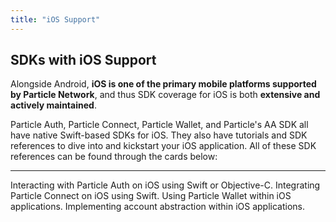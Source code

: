 ```yaml
---
title: "iOS Support"
---
```


## SDKs with iOS Support

Alongside Android, **iOS is one of the primary mobile platforms supported by Particle Network**, and thus SDK coverage for iOS is both **extensive and actively maintained**. 

Particle Auth, Particle Connect, Particle Wallet, and Particle's AA SDK all have native Swift-based SDKs for iOS. They also have tutorials and SDK references to dive into and kickstart your iOS application. All of these SDK references can be found through the cards below:

***

<CardGroup cols={2}>
  <Card title="Particle Auth" href="/api-reference/auth/mobile-sdks/ios">
    Interacting with Particle Auth on iOS using Swift or Objective-C.
  </Card>
  <Card title="Particle Connect" href="/api-reference/connect/mobile/ios">
    Integrating Particle Connect on iOS using Swift.
  </Card>
   <Card title="Particle Wallet" href="/api-reference/wallet/mobile/ios">
    Using Particle Wallet within iOS applications.
  </Card>
     <Card title="Account Abstraction" href="/api-reference/aa/sdks/mobile/ios">
    Implementing account abstraction within iOS applications.
  </Card>
</CardGroup>
